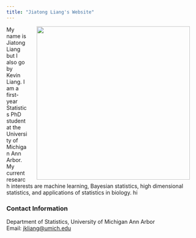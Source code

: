 ```yaml
---
title: "Jiatong Liang's Website"
---
```


<!--- <img align="right" width="400" hspace="25" src="/Users/Xing-Jie Liang/Desktop/Photos/profile2.jpg"> can't be used for github, this code only works locally. Notice on code below we don't put quotations anymore because we don't reference a LOCAL computer, I literally uploaded the image into R so now we juse reference the folder in R directly.--->
<img align="right" width="400" hspace="25" src="assets/profile2.JPG">
My name is Jiatong Liang but I also go by Kevin Liang. I am a first-year Statistics PhD student at the University of Michigan Ann Arbor. My current research interests are machine learning, Bayesian statistics, high dimensional statistics, and applications of statistics in biology. hi
<br>
<h3>Contact Information</h3>
Department of Statistics, University of Michigan Ann Arbor<br>
Email: <a href="mailto:jkliang@umich.edu">jkliang@umich.edu</a> <br>
<!--<a href="https://statistics.berkeley.edu/people/iain-carmichael">Faculty page</a> <br>--->
<!--GitHub: <a href="https://github.com/idc9">idc9</a> <br>--->
<!--LinkedIn: <a href="https://www.linkedin.com/in/iain-carmichael-aa254183/">LinkedIn</a> <br>-->
<!--<a href="https://scholar.google.com/citations?hl=en&user=7kfVUFQAAAAJ">Google Scholar</a> <br>--->
    
<!---  
<br>
<h3>Brief Bio</h3>

I am a Neyman Visiting Assistant Professor in the Department of Statistics at UC Berkeley and an Adjunct Professor Visiting Assistant Professor in the Department of Pathology at UCSF. I completed a postdoc in the <a href="https://comp-path.bwh.harvard.edu/">Division of Computational Pathology</a> at Brigham and Women's Hospital/Harvard Medical School and an <a href="https://www.nsf.gov/awardsearch/showAward?AWD_ID=1902440&HistoricalAwards=false">NSF Mathematical Sciences</a> postdoctoral fellowship in the Department of Statistics at the University of Washington. I received my PhD in Statistics from the University of North Carolina at Chapel Hill. I’m broadly interested in developing statistical/machine learning algorithms for data with a complex structure such as networks, multi-modal data integration, and high-resolution medical imgaging data. The major focus of my research is <a href="/group.html">computational pathology</a>.
<br><br>

<h3>Representative work</h3>
<ul>
                <li> Carmichael, I., Song, A.H., Chen, R.J., Williamson, D.F.K., Chen, T.Y., Mahmood, F. (2022). <a href="https://arxiv.org/pdf/2206.08885.pdf">Incorporating intratumoral heterogeneity into weakly-supervised deep learning models via variance pooling</a>. <i> The International Conference on Medical Image Computing and Computer Assisted Intervention. To appear.</i> </li><br>
                <li> Carmichael, I. (2021). <a href="https://arxiv.org/pdf/2107.03494.pdf">The folded concave Laplacian spectral penalty learns block diagonal sparsity patterns with the strong oracle property</a>. <i> Under review.</i> </li><br>
                <li> Carmichael, I., Keefe, T., Giertych, N., Williams, J.P. (2021). <a href="https://arxiv.org/abs/2110.05567">yaglm: a Python package for fitting and tuning generalized linear models that supports structured, adaptive and non-convex penalties.</li><br>
                <li> Carmichael, I., Calhoun, B.C.,  Hoadley, K.A., Troester, M.A.,  Geradts, J., Couture, H.D.,  Olsson, L,.  Perou, C.M.,  Niethammer, M.,  Hannig, J., Marron, J.S. (2021). <a href="https://projecteuclid.org/journals/annals-of-applied-statistics/volume-15/issue-4/Joint-and-individual-analysis-of-breast-cancer-histologic-images-and/10.1214/20-AOAS1433.short">Joint and individual analysis of breast cancer histologic images and genomic covariates</a>. <i>The Annals of Applied Statistics, 15(4), pp.1697-1722.</i></li><br>
                <li> Carmichael, I. (2020). <a href="https://arxiv.org/pdf/2012.15313.pdf">Learning sparsity and block diagonal structure in multi-view mixture models</a>. <i> Under review.</i></li><br>
                <li> Banerjee, S., Bhamidi, S., Carmichael, I. (2022). <a href="https://arxiv.org/abs/1808.02439">Fluctuation bounds for continuous time branching processes and nonparametric change point detection in growing networks.</a> <i> The Annals of Applied Probability. To appear.</i></li>
</ul>
<br><br>
              





Contact Information: jkliang@umich.edu
--->